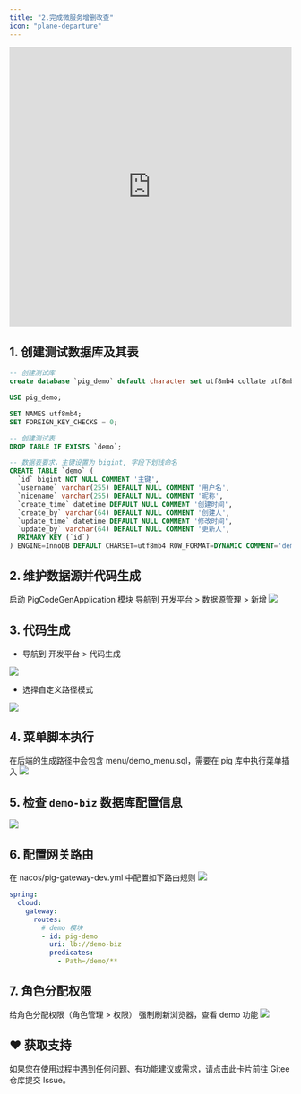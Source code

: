 ```yaml
---
title: "2.完成微服务增删改查"
icon: "plane-departure"
---
```


<iframe
  width="100%"
  height="500"
  src="https://player.bilibili.com/player.html?bvid=BV12t411B7e9&p=3&page=3&autoplay=0"
  title="微服务增删改查教程"
  frameborder="0"
  allow="accelerometer; autoplay; clipboard-write; encrypted-media; gyroscope; picture-in-picture"
  allowfullscreen="true"
></iframe>

## 1. 创建测试数据库及其表

```sql
-- 创建测试库
create database `pig_demo` default character set utf8mb4 collate utf8mb4_general_ci;

USE pig_demo;

SET NAMES utf8mb4;
SET FOREIGN_KEY_CHECKS = 0;

-- 创建测试表
DROP TABLE IF EXISTS `demo`;

-- 数据表要求，主键设置为 bigint, 字段下划线命名
CREATE TABLE `demo` (
  `id` bigint NOT NULL COMMENT '主键',
  `username` varchar(255) DEFAULT NULL COMMENT '用户名',
  `nicename` varchar(255) DEFAULT NULL COMMENT '昵称',
  `create_time` datetime DEFAULT NULL COMMENT '创建时间',
  `create_by` varchar(64) DEFAULT NULL COMMENT '创建人',
  `update_time` datetime DEFAULT NULL COMMENT '修改时间',
  `update_by` varchar(64) DEFAULT NULL COMMENT '更新人',
  PRIMARY KEY (`id`)
) ENGINE=InnoDB DEFAULT CHARSET=utf8mb4 ROW_FORMAT=DYNAMIC COMMENT='demo 表';
```

## 2. 维护数据源并代码生成

<Steps>
  <Step title="启动代码生成模块">
    启动 PigCodeGenApplication 模块
  </Step>
  <Step title="添加数据源">
    导航到 开发平台 > 数据源管理 > 新增
  </Step>
</Steps>

<Frame caption="数据源管理界面">
  <img src="/images/microservice-crud/datasource.png" />
</Frame>

## 3. 代码生成

- 导航到 开发平台 > 代码生成

<Frame caption="代码生成界面">
  <img src="/images/microservice-crud/code-gen.png" />
</Frame>

- 选择自定义路径模式

<Frame caption="自定义路径模式">
  <img src="/images/microservice-crud/custom-path.png" />
</Frame>

## 4. 菜单脚本执行

<Note>
  在后端的生成路径中会包含 menu/demo_menu.sql，需要在 pig 库中执行菜单插入
</Note>

<Frame caption="菜单脚本位置">
  <img src="/images/microservice-crud/menu-script.png" />
</Frame>

## 5. 检查 `demo-biz` 数据库配置信息

<Frame caption="数据库配置信息">
  <img src="/images/microservice-crud/db-config.png" />
</Frame>

## 6. 配置网关路由

<Warning>
  在 nacos/pig-gateway-dev.yml 中配置如下路由规则
</Warning>

<Frame caption="配置网关路由">
  <img src="/images/microservice-crud/gateway-route.png" />
</Frame>

```yaml
spring:
  cloud:
    gateway:
      routes:
        # demo 模块
        - id: pig-demo
          uri: lb://demo-biz
          predicates:
            - Path=/demo/**
```

## 7. 角色分配权限

<Steps>
  <Step title="分配权限">
    给角色分配权限（角色管理 > 权限）
  </Step>
  <Step title="刷新浏览器">
    强制刷新浏览器，查看 demo 功能
  </Step>
</Steps>

<Frame caption="角色权限分配">
  <img src="/images/microservice-crud/role-permission.png" />
</Frame>

## ♥️ 获取支持
<Card title="遇到问题？" horizontal icon="link" href="https://gitee.com/log4j/pig/issues">
  如果您在使用过程中遇到任何问题、有功能建议或需求，请点击此卡片前往 Gitee 仓库提交 Issue。
</Card>
